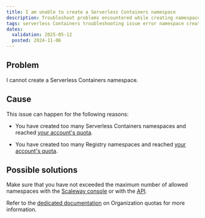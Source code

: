 ```yaml
---
title: I am unable to create a Serverless Containers namespace
description: Troubleshoot problems encountered while creating namespaces for Scaleway Serverless Containers.
tags: serverless Containers troubleshooting issue error namespace creation unable
dates:
  validation: 2025-05-12
  posted: 2024-11-06
---
```


## Problem

I cannot create a Serverless Containers namespace.

## Cause

This issue can happen for the following reasons:

- You have created too many Serverless Containers namespaces and reached [your account's quota](/organizations-and-projects/additional-content/organization-quotas/#serverless-containers).

- You have created too many Registry namespaces and reached [your account's quota](/organizations-and-projects/additional-content/organization-quotas/#container-registry).

## Possible solutions

Make sure that you have not exceeded the maximum number of allowed namespaces with the [Scaleway console](https://console.scaleway.com/) or with the [API](https://www.scaleway.com/en/developers/api/serverless-containers/#path-namespaces-list-all-your-namespaces).

Refer to the [dedicated documentation](/organizations-and-projects/additional-content/organization-quotas/) on Organization quotas for more information.